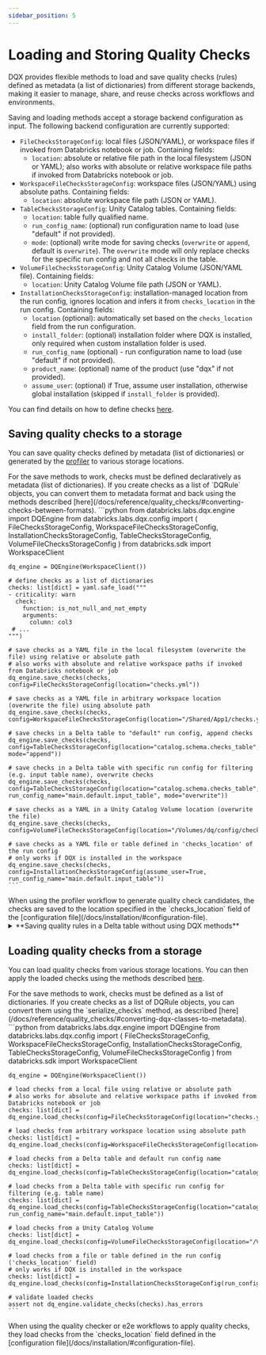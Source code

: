 ```yaml
---
sidebar_position: 5
---
```




# Loading and Storing Quality Checks

DQX provides flexible methods to load and save quality checks (rules) defined as metadata (a list of dictionaries) from different storage backends, making it easier to manage, share, and reuse checks across workflows and environments.

Saving and loading methods accept a storage backend configuration as input. The following backend configuration are currently supported:
* `FileChecksStorageConfig`: local files (JSON/YAML), or workspace files if invoked from Databricks notebook or job. Containing fields:
    * `location`: absolute or relative file path in the local filesystem (JSON or YAML); also works with absolute or relative workspace file paths if invoked from Databricks notebook or job.
* `WorkspaceFileChecksStorageConfig`: workspace files (JSON/YAML) using absolute paths. Containing fields:
    * `location`: absolute workspace file path (JSON or YAML).
* `TableChecksStorageConfig`: Unity Catalog tables. Containing fields:
    * `location`: table fully qualified name.
    * `run_config_name`: (optional) run configuration name to load (use "default" if not provided).
    * `mode`: (optional) write mode for saving checks (`overwrite` or `append`, default is `overwrite`). The `overwrite` mode will only replace checks for the specific run config and not all checks in the table.
* `VolumeFileChecksStorageConfig`: Unity Catalog Volume (JSON/YAML file). Containing fields:
    * `location`: Unity Catalog Volume file path (JSON or YAML).
* `InstallationChecksStorageConfig`: installation-managed location from the run config, ignores location and infers it from `checks_location` in the run config. Containing fields:
    * `location` (optional): automatically set based on the `checks_location` field from the run configuration.
    * `install_folder`: (optional) installation folder where DQX is installed, only required when custom installation folder is used.
    * `run_config_name` (optional) - run configuration name to load (use "default" if not provided).
    * `product_name`: (optional) name of the product (use "dqx" if not provided).
    * `assume_user`: (optional) if True, assume user installation, otherwise global installation (skipped if `install_folder` is provided).

You can find details on how to define checks [here](/docs/guide/quality_checks_definition).

## Saving quality checks to a storage

You can save quality checks defined by metadata (list of dictionaries) or generated by the [profiler](/docs/guide/data_profiling) to various storage locations.

<Admonition type="tip" title="Checks definition">
For the save methods to work, checks must be defined declaratively as metadata (list of dictionaries).
If you create checks as a list of `DQRule` objects, you can convert them to metadata format and back using the methods described [here](/docs/reference/quality_checks/#converting-checks-between-formats).
</Admonition>

<Tabs>
  <TabItem value="Python" label="Python" default>
    ```python
    from databricks.labs.dqx.engine import DQEngine
    from databricks.labs.dqx.config import (
      FileChecksStorageConfig,
      WorkspaceFileChecksStorageConfig,
      InstallationChecksStorageConfig,
      TableChecksStorageConfig,
      VolumeFileChecksStorageConfig
    )
    from databricks.sdk import WorkspaceClient

    dq_engine = DQEngine(WorkspaceClient())

    # define checks as a list of dictionaries
    checks: list[dict] = yaml.safe_load("""
    - criticality: warn
      check:
        function: is_not_null_and_not_empty
        arguments:
          column: col3
     # ...
    """)

    # save checks as a YAML file in the local filesystem (overwrite the file) using relative or absolute path
    # also works with absolute and relative workspace paths if invoked from Databricks notebook or job
    dq_engine.save_checks(checks, config=FileChecksStorageConfig(location="checks.yml"))

    # save checks as a YAML file in arbitrary workspace location (overwrite the file) using absolute path
    dq_engine.save_checks(checks, config=WorkspaceFileChecksStorageConfig(location="/Shared/App1/checks.yml"))

    # save checks in a Delta table to "default" run config, append checks
    dq_engine.save_checks(checks, config=TableChecksStorageConfig(location="catalog.schema.checks_table", mode="append"))

    # save checks in a Delta table with specific run config for filtering (e.g. input table name), overwrite checks
    dq_engine.save_checks(checks, config=TableChecksStorageConfig(location="catalog.schema.checks_table", run_config_name="main.default.input_table", mode="overwrite"))

    # save checks as a YAML in a Unity Catalog Volume location (overwrite the file)
    dq_engine.save_checks(checks, config=VolumeFileChecksStorageConfig(location="/Volumes/dq/config/checks_volume/App1/checks.yml"))

    # save checks as a YAML file or table defined in 'checks_location' of the run config
    # only works if DQX is installed in the workspace
    dq_engine.save_checks(checks, config=InstallationChecksStorageConfig(assume_user=True, run_config_name="main.default.input_table"))
    ```
  </TabItem>
  <TabItem value="Workflows" label="Workflows">
    When using the profiler workflow to generate quality check candidates, the checks are saved to the location specified in the `checks_location` field of the [configuration file](/docs/installation/#configuration-file).
  </TabItem>
</Tabs>

<details style={{ backgroundColor: 'transparent', color: 'neutral' }}>
<summary>**Saving quality rules in a Delta table without using DQX methods**</summary>

Quality rules can be stored in a Delta table as showcased above using `DQEngine`.
You can also store them directly in a Delta table using Spark DataFrame API.

<Tabs>
  <TabItem value="Python" label="Python" default>
    ```python
    from databricks.labs.dqx.engine import DQEngine
    from databricks.sdk import WorkspaceClient
    from databricks.labs.dqx.config import TableChecksStorageConfig

    schema = (
      "name STRING, "
      "criticality STRING, "
      "check STRUCT<function STRING, for_each_column ARRAY<STRING>, arguments MAP<STRING, STRING>>, "
      "filter STRING, "
      "run_config_name STRING, "
      "user_metadata MAP<STRING, STRING>"
    )

    # define checks as a list of dictionaries
    checks: list[dict] = [
      {
        "criticality": "error",
        "check": {"function": "is_not_null", "for_each_column": ["col1", "col2"], "arguments": {}},
        "filter": "col1 > 0",
        "user_metadata": {"check_owner": "someone@email.com"},
      },
      {
        "name": "column_not_less_than",
        "criticality": "warn",
        "check": {"function": "is_not_less_than", "arguments": {"column": "col_2", "limit": 1}},
      },
      {
        "criticality": "warn",
        "name": "column_in_list",
        "check": {"function": "is_in_list", "arguments": {"column": "col_2", "allowed": [1, 2]}},
      },
    ]

    # checks can also be defined by specifying columns explicitly
    checks = [
      [
        None,
        "error",
        {"function": "is_not_null", "for_each_column": ["col1", "col2"], "arguments": {}},
        "col1 > 0",
        "default",
        {"check_owner": "someone@email.com"},
      ],
      [
        "column_not_less_than",
        "warn",
        {"function": "is_not_less_than", "arguments": {"column": "col_2", "limit": 1}},
        None,
        "default",
        None,
      ],
      [
        "column_in_list",
        "warn",
        {"function": "is_in_list", "for_each_column": None, "arguments": {"column": "col_2", "allowed": [1, 2]}},
        None,
        "default",
        None,
      ],
    ]

    # save checks
    df = spark.createDataFrame(checks, schema)
    df.write.format("delta").mode("overwrite").saveAsTable("main.default.dqx_checks_table")

    # load checks as dict from the delta table
    dq_engine = DQEngine(WorkspaceClient())
    checks = dq_engine.load_checks(config=TableChecksStorageConfig(location="main.default.dqx_checks_table"))

    # validate loaded checks
    assert not dq_engine.validate_checks(checks).has_errors
    ```
  </TabItem>
</Tabs>
</details>

## Loading quality checks from a storage

You can load quality checks from various storage locations. You can then apply the loaded checks using the methods described [here](/docs/guide/quality_checks_apply).

<Admonition type="tip" title="Checks definition">
For the save methods to work, checks must be defined as a list of dictionaries.
If you create checks as a list of DQRule objects, you can convert them using the `serialize_checks` method, as described [here](/docs/reference/quality_checks/#converting-dqx-classes-to-metadata).
</Admonition>

<Tabs>
  <TabItem value="Python" label="Python" default>
    ```python
    from databricks.labs.dqx.engine import DQEngine
    from databricks.labs.dqx.config import (
      FileChecksStorageConfig,
      WorkspaceFileChecksStorageConfig,
      InstallationChecksStorageConfig,
      TableChecksStorageConfig,
      VolumeFileChecksStorageConfig
    )
    from databricks.sdk import WorkspaceClient

    dq_engine = DQEngine(WorkspaceClient())

    # load checks from a local file using relative or absolute path
    # also works for absolute and relative workspace paths if invoked from Databricks notebook or job
    checks: list[dict] = dq_engine.load_checks(config=FileChecksStorageConfig(location="checks.yml"))

    # load checks from arbitrary workspace location using absolute path
    checks: list[dict] = dq_engine.load_checks(config=WorkspaceFileChecksStorageConfig(location="/Shared/App1/checks.yml"))

    # load checks from a Delta table and default run config name
    checks: list[dict] = dq_engine.load_checks(config=TableChecksStorageConfig(location="catalog.schema.checks_table"))

    # load checks from a Delta table with specific run config for filtering (e.g. table name)
    checks: list[dict] = dq_engine.load_checks(config=TableChecksStorageConfig(location="catalog.schema.checks_table", run_config_name="main.default.input_table"))

    # load checks from a Unity Catalog Volume
    checks: list[dict] = dq_engine.load_checks(config=VolumeFileChecksStorageConfig(location="/Volumes/dq/config/checks_volume/App1/checks.yml"))

    # load checks from a file or table defined in the run config ('checks_location' field)
    # only works if DQX is installed in the workspace
    checks: list[dict] = dq_engine.load_checks(config=InstallationChecksStorageConfig(run_config_name="main.default.input_table"))

    # validate loaded checks
    assert not dq_engine.validate_checks(checks).has_errors
    ```
  </TabItem>
  <TabItem value="Workflows" label="Workflows">
    When using the quality checker or e2e workflows to apply quality checks, they load checks from the `checks_location` field defined in the [configuration file](/docs/installation/#configuration-file).
  </TabItem>
</Tabs>
